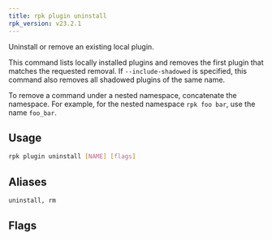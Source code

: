 ```yaml
---
title: rpk plugin uninstall
rpk_version: v23.2.1
---
```


<head>
  <meta name="title" content="rpk plugin uninstall | Redpanda Docs" />
  <meta name="description" content="rpk plugin uninstall" />
  <link rel="canonical" href="https://docs.redpanda.com/docs/reference/rpk/rpk-plugin/rpk-plugin-uninstall/" />
</head>

Uninstall or remove an existing local plugin.

This command lists locally installed plugins and removes the first plugin that
matches the requested removal. If `--include-shadowed` is specified, this command
also removes all shadowed plugins of the same name. 

To remove a command under a nested namespace, concatenate the namespace. For example, for the nested namespace `rpk foo bar`, use the name `foo_bar`.

## Usage

```bash
rpk plugin uninstall [NAME] [flags]
```

## Aliases

```bash
uninstall, rm
```

## Flags

<!--
[cols=",,",]
|===
|*Value* |*Type* |*Description*

|-h, --help |- |Help for uninstall.

|--include-shadowed |- |Also remove shadowed plugins that have the same
name.

|--config |string |Redpanda or rpk config file; default search paths are
~/.config/rpk/rpk.yaml, $PWD, and /etc/redpanda/`redpanda.yaml`.

|-X, --config-opt |stringArray |Override rpk configuration settings; '-X
help' for detail or '-X list' for terser detail.

|--profile |string |rpk profile to use.

|-v, --verbose |- |Enable verbose logging.
|===

-->
